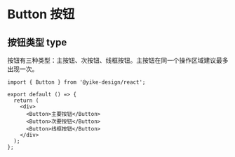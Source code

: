 # Button 按钮

## 按钮类型 type

按钮有三种类型：主按钮、次按钮、线框按钮。主按钮在同一个操作区域建议最多出现一次。

```tsx
import { Button } from '@yike-design/react';

export default () => {
  return (
    <div>
      <Button>主要按钮</Button>
      <Button>次要按钮</Button>
      <Button>线框按钮</Button>
    </div>
  );
};
```
